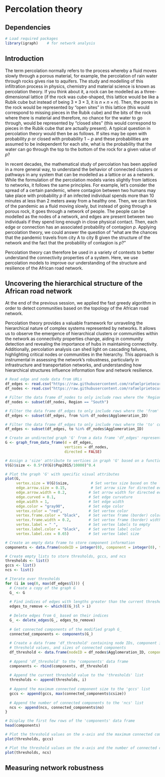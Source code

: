 # Percolation theory

## Dependencies

```r
# Load required packages
library(igraph)    # for network analysis

```

## Introduction


The term percolation normally refers to the process whereby a fluid moves slowly through a porous material, for example, the percolation of rain water through rocks gives rise to aquifers. The study and modelling of this infiltration process in physics, chemistry and material science is known as percolation theory. If you think about it, a rock can be modelled as a three-dimensional lattice (if the rock was cube-shaped, this lattice would be like a Rubik cube but instead of being $3 \times 3\times 3$, it is $n\times n \times n$). Then, the pores in the rock would be represented by "open sites" in this lattice (this would correspond to missing pieces in the Rubik cube) and the bits of the rock where there is material and therefore, no chance for the water to go through, would be represented by "closed sites" (this would correspond to pieces in the Rubik cube that are actually present). A typical question in percolation theory would then be as follows. If sites may be open with probability $p$ or closed with probability $1-p$ and these probabilities are assumed to be independent for each site, what is the probability that the water can go through the top to the bottom of the rock for a given value of $p$?

In recent decades, the mathematical study of percolation has been applied in a more general way, to understand the behavior of connected clusters or pathways in any system that can be modelled as a lattice or as a network. While the formulation of the percolation models varies slightly from lattices to networks, it follows the same principles. For example, let's consider the spread of a certain pandemic, where contagion between two humans may take place with probability $p$ if an infected individual spends more than 10 minutes at less than 2 meters away from a healthy one. Then, we can think of the pandemic as a fluid moving slowly, but instead of going through a porous rock, it goes through a network of people. The people can be modelled as the nodes of a network, and edges are present between two individuals if they spend long enough in close physical contact. Then, each edge or connection has an associated probability of contagion $p$. Applying percolation theory, we could answer the question of "what are the chances that the pandemic travels from city A to city B given the structure of the network and the fact that the probability of contagion is $p$?"

Percolation theory can therefore be used in a variety of contexts to better understand the connectivity properties of a system. Here, we use percolation models to improve our understanding of the structure and resilience of the African road network.

## Uncovering the hierarchical structure of the African road network

At the end of the previous session, we applied the fast greedy algorithm in order to detect communities based on the topology of the African road network. 

Percolation theory provides a valuable framework for unraveling the hierarchical nature of complex systems represented by networks. It allows us to observe the emergence of hierarchical clusters or communities within the network as connectivity properties change, aiding in community detection and revealing the importance of hubs in maintaining connectivity. Additionally, percolation analysis can shed light on cascading failures, highlighting critical nodes or communities in the hierarchy. This approach is instrumental in assessing the network's robustness, particularly in infrastructure and transportation networks, and understanding how hierarchical structures influence information flow and network resilience.

```r
# Read edge and node data from URLs
df_edges <- read.csv("https://raw.githubusercontent.com/rafaelprietocuriel/AfricanUrbanNetwork/main/AfricaNetworkEdges.csv")
df_nodes <- read.csv("https://raw.githubusercontent.com/rafaelprietocuriel/AfricanUrbanNetwork/main/AfricaNetworkNodes.csv", encoding='UTF-8')
```

```r
# Filter the data frame df_nodes to only include rows where the 'Region' column is equal to "South"
df_nodes <- subset(df_nodes, Region == "South")
```

```r
# Filter the data frame df_edges to only include rows where the 'from' column is in the list of Agglomeration_ID values from df_nodes
df_edges <- subset(df_edges, from %in% df_nodes$Agglomeration_ID)

# Filter the data frame df_edges to only include rows where the 'to' column is in the list of Agglomeration_ID values from df_nodes
df_edges <- subset(df_edges, to %in% df_nodes$Agglomeration_ID)
```

```r
# Create an undirected graph 'G' from a data frame 'df_edges' representing edges and a data frame 'df_nodes' representing vertices
G <- graph_from_data_frame(d = df_edges,
                           vertices = df_nodes,
                           directed = FALSE)
```

```r
# Assign a 'size' attribute to vertices in graph 'G' based on a function of population data
V(G)$size <- 0.5*(V(G)$Pop2015/10000)^0.4

# Plot the graph 'G' with specific visual attributes
plot(G, 
     vertex.size = V(G)$size,          # Set vertex size based on the 'size' attribute
     edge.arrow.size = 0.15,           # Set arrow size for directed edges
     edge.arrow.width = 0.2,          # Set arrow width for directed edges
     edge.curved = 0.1,               # Set edge curvature
     edge.width = 1,                  # Set edge width
     edge.color = "gray90",           # Set edge color
     vertex.color = "red",            # Set vertex color
     vertex.frame.color = "black",    # Set vertex frame (border) color
     vertex.frame.width = 0.2,        # Set vertex frame (border) width
     vertex.label = " ",              # Set vertex labels to empty
     vertex.label.color = "black",    # Set vertex label color
     vertex.label.cex = 0.65)         # Set vertex label size 
```

```r
# Create an empty data frame to store component information
components <- data.frame(nodeID = integer(0), component = integer(0), threshold = integer(0), gcc = integer(0))

# Create empty lists to store thresholds, gccs, and ncs
thresholds <- list()
gccs <- list()
ncs <- list()
```

```r

# Iterate over thresholds
for (i in seq(0, max(df_edges$l))) {
  # Create a copy of the graph G
  G_ <- G 
  
  # Find indices of edges with lengths greater than the current threshold (i)
  edges_to_remove <- which(E(G_)$l > i)
  
  # Delete edges from G_ based on their indices
  G_ <- delete_edges(G_, edges_to_remove)
  
  # Get connected components of the modified graph G_
  connected_components <- components(G_)
  
  # Create a data frame 'df_threshold' containing node IDs, component indices,
  # threshold values, and sizes of connected components
  df_threshold <- data.frame(nodeID = df_nodes$Agglomeration_ID, component = connected_components$membership, threshold = rep(i, times= nrow(df_nodes)), gcc = rep(max(connected_components$csize), times= nrow(df_nodes)))
  
  # Append 'df_threshold' to the 'components' data frame
  components <- rbind(components, df_threshold)
  
  # Append the current threshold value to the 'thresholds' list
  thresholds <- append(thresholds, i)
  
  # Append the maximum connected component size to the 'gccs' list
  gccs <- append(gccs, max(connected_components$csize))
  
  # Append the number of connected components to the 'ncs' list
  ncs <- append(ncs, connected_components$no)
}

# Display the first few rows of the 'components' data frame
head(components)
```

```r
# Plot the threshold values on the x-axis and the maximum connected component sizes (gccs) on the y-axis
plot(thresholds, gccs)
```
```r
# Plot the threshold values on the x-axis and the number of connected components (ncs) on the y-axis
plot(thresholds, ncs)
```


## Measuring network robustness
